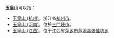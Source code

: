 '''玉皇山'''可以指：
* [[玉皇山_(杭州)|玉皇山 (杭州)]]，浙江省[[杭州市|杭州市]]。
* [[玉皇山_(河南)|玉皇山 (河南)]]，位於[[三門峽市|三門峽市]]。
* [[玉皇山_(江西)|玉皇山 (江西)]]，位于江西省[[萍乡市|萍乡市]][[芦溪县|芦溪县]][[张佳坊乡|张佳坊乡]]

{{disambig|Cat=三字中国地名消歧义}}